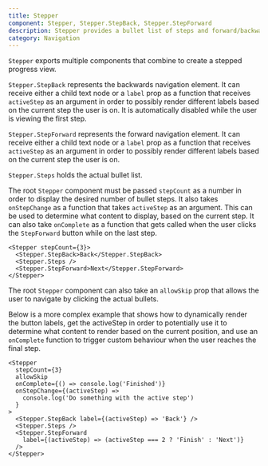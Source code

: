 ```yaml
---
title: Stepper
component: Stepper, Stepper.StepBack, Stepper.StepForward
description: Stepper provides a bullet list of steps and forward/backwards navigation buttons.
category: Navigation
---
```


`Stepper` exports multiple components that combine to create a stepped progress view.

`Stepper.StepBack` represents the backwards navigation element. It can receive either a child text node or a `label` prop as a function that receives `activeStep` as an argument in order to possibly render different labels based on the current step the user is on. It is automatically disabled while the user is viewing the first step.

`Stepper.StepForward` represents the forward navigation element. It can receive either a child text node or a `label` prop as a function that receives `activeStep` as an argument in order to possibly render different labels based on the current step the user is on.

`Stepper.Steps` holds the actual bullet list.

The root `Stepper` component must be passed `stepCount` as a number in order to display the desired number of bullet steps. It also takes `onStepChange` as a function that takes `activeStep` as an argument. This can be used to determine what content to display, based on the current step. It can also take `onComplete` as a function that gets called when the user clicks the `StepForward` button while on the last step.

```tsx preview
<Stepper stepCount={3}>
  <Stepper.StepBack>Back</Stepper.StepBack>
  <Stepper.Steps />
  <Stepper.StepForward>Next</Stepper.StepForward>
</Stepper>
```

The root `Stepper` component can also take an `allowSkip` prop that allows the user to navigate by clicking the actual bullets.

Below is a more complex example that shows how to dynamically render the button labels, get the activeStep in order to potentially use it to determine what content to render based on the current position, and use an `onComplete` function to trigger custom behaviour when the user reaches the final step.

```tsx preview
<Stepper
  stepCount={3}
  allowSkip
  onComplete={() => console.log('Finished')}
  onStepChange={(activeStep) =>
    console.log('Do something with the active step')
  }
>
  <Stepper.StepBack label={(activeStep) => 'Back'} />
  <Stepper.Steps />
  <Stepper.StepForward
    label={(activeStep) => (activeStep === 2 ? 'Finish' : 'Next')}
  />
</Stepper>
```
